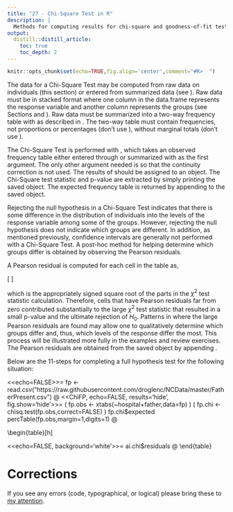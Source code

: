 ```yaml
---
title: "27 - Chi-Square Test in R"
description: |
  Methods for computing results for chi-square and goodness-of-fit tests.
output:
  distill::distill_article:
    toc: true
    toc_depth: 2
---
```


```r
knitr::opts_chunk$set(echo=TRUE,fig.align='center',comment="#R>  ")
```




\vspace{12pt}
\section{Chi-Square test in R (Raw Data)}
\vspace{-3pt}
The data for a Chi-Square Test may be computed from raw data on individuals (this section) or entered from summarized data (see \sectref{sect:chiRSmrzd}). Raw data must be in stacked format where one column in the data.frame represents the response variable and another column represents the groups (see Sections \ref{sect:REnterData} and \ref{sect:2tData}). Raw data must be summarized into a two-way frequency table with \R{xtabs()} as described in \modref{chap:BivEDACat}. The two-way table must contain frequencies, not proportions or percentages (don't use \R{percTable()}), without marginal totals (don't use \R{addMargins()}).

The Chi-Square Test is performed with \R{chisq.test()}, which takes an observed frequency table either entered through \R{matrix()} or summarized with \R{xtabs()} as the first argument. The only other argument needed is \R{correct=FALSE} so that the continuity correction is not used.\footnote{The continuity correction is not used here simply so that the results using R will match hand-calculations. The continuity correction should usually be used.} The results of \R{chisq.test()} should be assigned to an object. The Chi-Square test statistic and p-value are extracted by simply printing the saved object. The expected frequency table is returned by appending \R{\$expected} to the saved object.

Rejecting the null hypothesis in a Chi-Square Test indicates that there is some difference in the distribution of individuals into the levels of the response variable among some of the groups. However, rejecting the null hypothesis does not indicate which groups are different. In addition, as mentioned previously, confidence intervals are generally not performed with a Chi-Square Test. A post-hoc method for helping determine which groups differ is obtained by observing the Pearson residuals.

A Pearson residual is computed for each cell in the table as,

\[ \frac{Observed-Expected}{\sqrt{Expected}} \]

which is the appropriately signed square root of the parts in the $\chi^2$ test statistic calculation. Therefore, cells that have Pearson residuals far from zero contributed substantially to the large $\chi^2$ test statistic that resulted in a small p-value and the ultimate rejection of $H_{0}$. Patterns in where the large Pearson residuals are found may allow one to qualitatively determine which groups differ and, thus, which levels of the response differ the most. This process will be illustrated more fully in the examples and review exercises. The Pearson residuals are obtained from the saved \R{chisq.test()} object by appending \R{\$residuals}.

\subsection{Example - Father Present at Birth}
Below are the 11-steps \sectrefp{sec:11Steps} for completing a full hypothesis test for the following situation:
\vspace{-8pt}
\begin{quote}
\textsl{Daniel Weiss (in ``100\% American'') reported the results of a survey of 300 first-time fathers from four different hospitals (labeled as A, B, C, and D). Each father was asked if he was present (or not) in the delivery room when his child was born. The results of the survey are in \href{https://raw.githubusercontent.com/droglenc/NCData/master/FatherPresent.csv}{FatherPresent.csv}. Use these data to determine if there is a difference, at the 5\% level, in the proportion of fathers present in the delivery room among the four hospitals.}
\end{quote}

<<echo=FALSE>>=
fp <- read.csv("https://raw.githubusercontent.com/droglenc/NCData/master/FatherPresent.csv")
@
<<ChiFP, echo=FALSE, results='hide', fig.show='hide'>>=
( fp.obs <- xtabs(~hospital+father,data=fp) )
( fp.chi <- chisq.test(fp.obs,correct=FALSE) )
fp.chi$expected
percTable(fp.obs,margin=1,digits=1)
@

\vspace{-6pt}
\begin{Enumerate}
  \item $\alpha$=0.05.
  \item $H_{0}$:``distribution of fathers presence (or not) during the birth of their child is the same for all four hospitals'' vs. $H_{A}:$ ``the distribution of fathers presence during the birth of their child is NOT the same for all four hospitals.''
  \item A Chi-Square Test is required because (i) a categorical variable (present or absent) was recorded and (ii) four groups are being compared (the hospitals).
  \item The data appear to be part of an observational study with no clear indication of randomization (likely a voluntary response survey).
  \item There are at least five individuals in each cell of the expected table \tabrefp{tab:ChiFPexp}.
  \item The statistic is the observed frequency table \tabrefp{tab:ChiFPobs}.
  \item $\chi^{2}$=\Sexpr{formatC(fp.chi$statistic,format="f",digits=3)} with \Sexpr{fp.chi$parameter} df \tabrefp{tab:ChiFPchi}.
  \item p-value=\Sexpr{kPvalue(fp.chi$p.value,include.p=FALSE)} \tabrefp{tab:ChiFPchi}.
  \item $H_{0}$ is not rejected because the p-value is $>\alpha$.
  \item The distribution of father's presence (or not) at their child's birth does not seem to differ significantly among hospitals where that birth occurred. For comparative purposes, the row-percentage table is in \tabref{tab:ChiFProw}.
\end{Enumerate}

\begin{minipage}{\textwidth}
\textbf{R Appendix:}
\vspace{-4pt}
<<eval=FALSE, results='hide', fig.show='hide', prompt=FALSE>>=
setwd("c:/data/")
fp <- read.csv("FatherPresent.csv")
<<ChiFP>>
@
\end{minipage}

\begin{table}[h]
  \caption{Expected frequency table for father's presence (or absence) during child birth among four hospitals.}
  \label{tab:ChiFPexp}
  \vspace{-12pt}
<<echo=FALSE, background='white'>>=
fp.chi$expected
@
\end{table}

\begin{table}[h]
  \caption{Observed frequency table for father's presence (or absence) during child birth among four hospitals.}
  \label{tab:ChiFPobs}
  \vspace{-12pt}
<<echo=FALSE, background='white'>>=
fp.obs
@
\end{table}

\begin{table}[h]
  \caption{Results from the Chi-Square Test for differences in father's presence during child birth among four hospitals.}
  \label{tab:ChiFPchi}
  \vspace{-12pt}
<<echo=FALSE, background='white'>>=
kHtest(fp.chi)
@
\end{table}

\begin{table}[h]
  \caption{Percentage of father's presence (or absence) during child birth among four hospitals.}
  \label{tab:ChiFProw}
  \vspace{-12pt}
<<echo=FALSE, background='white'>>=
percTable(fp.obs,margin=1,digits=1)
@
\end{table}


\vspace{6pt}
\section{Chi-Square test in R (Summarized Data)} \label{sect:chiRSmrzd}
\vspace{-3pt}
Two-way frequency datat that has already been summarized (outside of R) must be entered into a two-dimensional matrix. The frequencies must first be entered into a vector with the first row of values followed by the second row and so on. This vector is then the first argument to \R{matrix()}, which will also include the number of rows in the frequency table in \R{nrow=} and \R{byrow=TRUE} (which causes the values in the vector to be entered into the matrix in a row-wise manner). The process of entering summarized data into a matrix is better explained by example.

Suppose that you are given this observed frequency table.

\begin{center}
  \begin{tabular}{c|c|c|c|c|c|c|c|}
    \multicolumn{1}{c}{} & \multicolumn{6}{c}{Species} & \multicolumn{1}{c}{} \\
    \cline{2-7}
    Location & A & B & C & D & E & F & \multicolumn{1}{c}{} \\
    \hline
    \multicolumn{1}{|c|}{DI} & 34 & 22 & 14 & 13 & 12 & 5 & \textbf{100} \\
    \hline
    \multicolumn{1}{|c|}{BP} & 62 & 12 & 8 & 7 & 6 & 5 & \textbf{100} \\
    \hline
    & \textbf{96} & \textbf{34} & \textbf{22} & \textbf{20} & \textbf{18} & \textbf{10} & \textbf{200} \\
    \cline{2-8}
  \end{tabular}
\end{center}

The observed frequencies, ignoring the marginal sums, are first entered into a vector called \R{freq} below, which is then transformed into a two-row matrix called \R{obstbl}.
<<>>=
( freq <- c(34,22,14,13,12,5,62,12,8,7,6,5) )
( obstbl <- matrix(freq,nrow=2,byrow=TRUE) )
@

The matrix is more informative if the rows and columns are named with \R{rownames()} and \R{colnames()} as shown below.
<<>>=
rownames(obstbl) <- c("DI","BP")
colnames(obstbl) <- c("A","B","C","D","E","F")
obstbl
@

Once this observed table is constructed, the chi-square tests is performed exactly as described in the previous sections (i.e., starting with \R{chisq.test()}).

\subsection{Example - Apostle Islands Plants}
Below are the 11-steps \sectrefp{sec:11Steps} for completing a full hypothesis test for the following situation:
\vspace{-4pt}
\begin{quote}
\textsl{In her Senior Capstone project a Northland College student recorded the dominant (i.e., most abundant) plant species in 100 randomly selected plots on both Devil's Island and the Bayfield Peninsula (i.e., the mainland). There were a total of six ``species'' (one group was called ``other'') recorded (labeled as A, B, C, D, E, and F). The results are shown in the table below. Determine, at the 5\% level, if the frequency of dominant species differs between the two locations.}
\end{quote}

\begin{center}
  \begin{tabular}{c|c|c|c|c|c|c|c|}
    \multicolumn{1}{c}{} & \multicolumn{6}{c}{Species} & \multicolumn{1}{c}{} \\
    \cline{2-7}
    Location & A & B & C & D & E & F & \multicolumn{1}{c}{} \\
    \hline
    \multicolumn{1}{|c|}{DI} & 34 & 22 & 14 & 13 & 12 & 5 & \textbf{100} \\
    \hline
    \multicolumn{1}{|c|}{BP} & 62 & 12 & 8 & 7 & 6 & 5 & \textbf{100} \\
    \hline
    & \textbf{96} & \textbf{34} & \textbf{22} & \textbf{20} & \textbf{18} & \textbf{10} & \textbf{200} \\
    \cline{2-8}
  \end{tabular}
\end{center}

<<ChiAI, echo=FALSE, results='hide', fig.show='hide', warning=FALSE>>=
freq <- c(34,22,14,13,12,5,62,12,8,7,6,5)
ai.obs <- matrix(freq,nrow=2,byrow=TRUE)
rownames(ai.obs) <- c("DI","BP")
colnames(ai.obs) <- c("A","B","C","D","E","F")
( ai.chi <- chisq.test(ai.obs) )
ai.chi$expected
ai.chi$residuals
percTable(ai.obs,margin=1,digits=1)
ai.obs1 <- ai.obs[,-1]
( ai.chi1 <- chisq.test(ai.obs1) )
@

  \begin{Enumerate}
    \item $\alpha$=0.05.
    \item $H_{0}$: ``the distribution of dominant plants species is the same between Devil's Island and the Bayfield Peninsula'' vs. $H_{A}$: ``the distribution of dominant plants species is NOT the same between Devil's Island and the Bayfield Peninsula.''
    \item A Chi-Square Test is required because (i) a categorical variable with six levels (plant species) was recorded and (ii) two grouops are being compared (Devil's Island and Bayfield Peninsula).
    \item The data appear to be part of an observational study where the plots were randomly selected.
    \item There are more than five individuals in each cell of the expected table \tabrefp{tab:ChiAIexp}.
    \item The statistic is the observed frequency table given in the background.
    \item $\chi^{2}$=\Sexpr{formatC(ai.chi$statistic,format="f",digits=2)} with \Sexpr{ai.chi$parameter} df \tabrefp{tab:ChiAIchi}.
    \item p-value=\Sexpr{kPvalue(ai.chi$p.value,include.p=FALSE)} \tabrefp{tab:ChiAIchi}.
    \item $H_{0}$ is rejected because the p-value is $<\alpha$.
    \item There does appear to be a significant difference in the distribution of the dominant plants between the two sites. A look at the Pearson residuals \tabrefp{tab:ChiAIres} and the row-percentage table \tabrefp{tab:ChiAIrow} both suggest that the biggest difference between the two locations is due to ``plant A.''\footnote{When ``Plant A'' is removed from the observed table, the Chi-Square Test performed on the remaining plant species showed no difference in the distribution of the remaining plants between the two locations (\Sexpr{kPvalue(ai.chi1$p.value)}). Thus, most of the difference in plant distributions between Devil's Island and the Bayfield Peninsula appears to be due primarily to ``plant A'' with more of ``plant A'' found on the Bayfield Peninsula than on Devil's Island.}
  \end{Enumerate}

\begin{minipage}{\textwidth}
\textbf{R Appendix:}
<<eval=FALSE, results='hide', fig.show='hide', prompt=FALSE>>=
<<ChiAI>>
@
\end{minipage}

\begin{table}[h]
  \caption{Expected frequency table for dominant plant species on Devil's Island and the Bayfield Peninsula.}
  \label{tab:ChiAIexp}
  \vspace{-12pt}
<<echo=FALSE, background='white'>>=
ai.chi$expected
@
\end{table}

\begin{table}[h]
  \caption{Results from the Chi-Square Test for differences in the distribution of dominant plant species between Devil's Island and the Bayfield Peninsula.}
  \label{tab:ChiAIchi}
  \vspace{-12pt}
<<echo=FALSE, background='white'>>=
kHtest(ai.chi)
@
\end{table}

\begin{table}[h]
  \caption{Pearson residuals from the Chi-Square Test for differences in the distribution of dominant plant species between Devil's Island and Bayfield Peninsula.}
  \label{tab:ChiAIres}
  \vspace{-12pt}
<<echo=FALSE, background='white'>>=
ai.chi$residuals
@
\end{table}

\begin{table}[h]
  \caption{Percentage of dominant plant species within each location (Devil's Island and Bayfield Peninsula).}
  \label{tab:ChiAIrow}
  \vspace{-12pt}
<<echo=FALSE, background='white'>>=
percTable(ai.obs,margin=1,digits=1)
@
\end{table}






# Corrections {.appendix}
If you see any errors (code, typographical, or logical) please bring these to [my attention](mailto:dogle@northland.edu).
